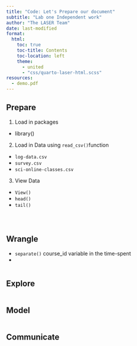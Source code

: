 ```yaml
---
title: "Code: Let's Prepare our document"
subtitle: "Lab one Independent work"
author: "The LASER Team"
date: last-modified
format:
  html:
    toc: true
    toc-title: Contents
    toc-location: left
    theme: 
      - united
      - "css/quarto-laser-html.scss"
resources:
  - demo.pdf
---
```


## Prepare

1.  Load in packages

-   library()

2.  Load in Data using `read_csv()`function

-   `log-data.csv`
-   `survey.csv`
-   `sci-online-classes.csv`

3.  View Data

-   `View()`
-   `head()`
-   `tail()`

```r

```

```r

```

```r

```

## Wrangle

-   `separate()` course_id variable in the time-spent
-   

```r

```

## Explore

```r

```

## Model

```r

```

## Communicate

```r

```
